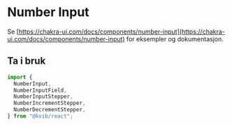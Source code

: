 
<Meta title="Komponenter/Number Input" />

# Number Input

Se [https://chakra-ui.com/docs/components/number-input](https://chakra-ui.com/docs/components/number-input) for eksempler og dokumentasjon.

## Ta i bruk

```jsx
import {
  NumberInput,
  NumberInputField,
  NumberInputStepper,
  NumberIncrementStepper,
  NumberDecrementStepper,
} from "@kvib/react";
```
